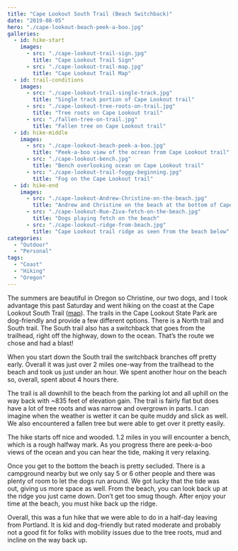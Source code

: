 ```yaml
---
title: "Cape Lookout South Trail (Beach Switchback)"
date: "2019-08-05"
hero: "./cape-lookout-beach-peek-a-boo.jpg"
galleries:
  - id: hike-start
    images:
      - src: "./cape-lookout-trail-sign.jpg"
        title: "Cape Lookout Trail Sign"
      - src: "./cape-lookout-trail-map.jpg"
        title: "Cape Lookout Trail Map"
  - id: trail-conditions
    images:
      - src: "./cape-lookout-trail-single-track.jpg"
        title: "Single track portion of Cape Lookout trail"
      - src: "./cape-lookout-tree-roots-on-trail.jpg"
        title: "Tree roots on Cape Lookout trail"
      - src: "./fallen-tree-on-trail.jpg"
        title: "Fallen tree on Cape Lookout trail"
  - id: hike-middle
    images:
      - src: "./cape-lookout-beach-peek-a-boo.jpg"
        title: "Peek-a-boo view of the ocrean from Cape Lookout trail"
      - src: "./cape-lookout-bench.jpg"
        title: "Bench overlooking ocean on Cape Lookout trail"
      - src: "./cape-lookout-trail-foggy-beginning.jpg"
        title: "Fog on the Cape Lookout trail"
  - id: hike-end
    images:
      - src: "./cape-lookout-Andrew-Christine-on-the-beach.jpg"
        title: "Andrew and Christine on the beach at the bottom of Cape Lookout trail"
      - src: "./cape-lookout-Rue-Ziva-fetch-on-the-beach.jpg"
        title: "Dogs playing fetch on the beach"
      - src: "./cape-lookout-ridge-from-beach.jpg"
        title: "Cape Lookout trail ridge as seen from the beach below"
categories:
  - "Outdoor"
  - "Personal"
tags:
  - "Coast"
  - "Hiking"
  - "Oregon"
---
```


The summers are beautiful in Oregon so Christine, our two dogs, and I took advantage this past Saturday and went hiking on the coast at the Cape Lookout South Trail ([map](https://goo.gl/maps/TZqNh2AY7G5T5i3E6)). The trails in the Cape Lookout State Park are dog-friendly and provide a few different options. There is a North trail and South trail. The South trail also has a switchback that goes from the trailhead, right off the highway, down to the ocean. That’s the route we chose and had a blast!

<Gallery id="hike-start" type="gallery" />

When you start down the South trail the switchback branches off pretty early. Overall it was just over 2 miles one-way from the trailhead to the beach and took us just under an hour. We spent another hour on the beach so, overall, spent about 4 hours there.

The trail is all downhill to the beach from the parking lot and all uphill on the way back with ~835 feet of elevation gain. The trail is fairly flat but does have a lot of tree roots and was narrow and overgrown in parts. I can imagine when the weather is wetter it can be quite muddy and slick as well. We also encountered a fallen tree but were able to get over it pretty easily.

<Gallery id="trail-conditions" type="gallery" />

The hike starts off nice and wooded. 1.2 miles in you will encounter a bench, which is a rough halfway mark. As you progress there are peek-a-boo views of the ocean and you can hear the tide, making it very relaxing.

<Gallery id="hike-middle" type="gallery" />

Once you get to the bottom the beach is pretty secluded. There is a campground nearby but we only say 5 or 6 other people and there was plenty of room to let the dogs run around. We got lucky that the tide was out, giving us more space as well. From the beach, you can look back up at the ridge you just came down. Don’t get too smug though. After enjoy your time at the beach, you must hike back up the ridge.

<Gallery id="hike-end" type="gallery" />

Overall, this was a fun hike that we were able to do in a half-day leaving from Portland. It is kid and dog-friendly but rated moderate and probably not a good fit for folks with mobility issues due to the tree roots, mud and incline on the way back up.